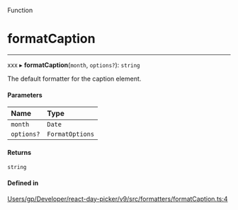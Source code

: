 <SectionTitle>Function</SectionTitle>

# formatCaption

---

xxx
▸ **formatCaption**(`month`, `options?`): `string`

The default formatter for the caption element.

#### Parameters

| Name | Type |
| :------ | :------ |
| `month` | `Date` |
| `options?` | `FormatOptions` |

#### Returns

`string`

#### Defined in

[Users/gp/Developer/react-day-picker/v9/src/formatters/formatCaption.ts:4](https://github.com/gpbl/react-day-picker/blob/4d332a01b/src/formatters/formatCaption.ts#L4)
